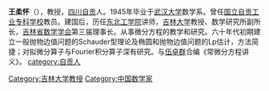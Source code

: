 {{Refimprove|time=2010-07-05T06:57:45+00:00}}
'''王柔怀'''（{{bd|1924年|10月30日|2001年|11月5日|catIdx=W}}），教授，[[四川|四川]][[自贡|自贡]]人。1945年毕业于[[武汉大学|武汉大学]]数学系。曾任[[国立自贡工业专科学校|国立自贡工业专科学校]]教员。建国后，历任[[东北工学院|东北工学院]]讲师，[[吉林大学|吉林大学]]教授、数学研究所副所长，[[吉林省数学学会|吉林省数学学会]]第三届理事长。从事微分方程的教学和研究。六十年代初期建立一般抛物边值问题的Schauder型理论及椭圆和抛物边值问题的Lp估计，方法简捷；对拟微分算子与Fourier积分算子深有研究。与[[伍卓群|伍卓群]]合编《常微分方程讲义》。
{{数学家小作品}}
{{DEFAULTSORT:W王}}
[[Category:吉林大学教授|Category:吉林大学教授]]
[[Category:中国数学家|Category:中国数学家]]
[[category:自贡人|category:自贡人]]